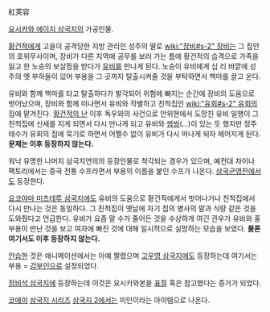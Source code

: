 紅芙容

[[요시카와 에이지 삼국지]]의 가공인물.

[[황건적]]에게 고을이 공격당한 지방 관리인 성주의 딸로 [[wiki:"장비#s-2" 장비]]는 그 집안의 호위무사이며, 장비가 다른 지역에 공무를 보러 가는 틈에 황건적의 습격으로 가족을 잃고 한 노승의 보살핌을 받다가 [[유비]]를 만나게 된다. 노승이 유비에게 십 리 바깥에 성주의 옛 부하들이 있어 부용을 그 곳까지 탈출시켜줄 것을 부탁하면서 백마를 끌고 온다.

유비와 함께 백마를 타고 탈출하다가 발각되어 위험에 빠지는 순간에 장비의 도움으로 벗어났으며, 장비와 함께 떠나면서 유비와 작별하고 친척집인 [[wiki:"유회#s-2" 유회]]의 집에 맡겨진다. [[황건적의 난]] 이후 독우와의 사건으로 안위현에서 도망친 유비 일행이 그 친척집에 신세를 지게 되면서 다시 만나게 되고 유비와 [[썸씽]](...)이 있는 듯 했지만 정주태수가 유회의 집에 묵기로 하면서 어쩔수 없이 유비가 다시 떠나게 되자 헤어지게 된다. '''문제는 이후 등장하지 않는다.'''

워낙 유명한 나머지 삼국지연의의 등장인물로 착각되는 경우가 있으며, 예컨대 차이나 팩토리에서는 중국 전통 수프라면서 부용의 이름을 붙인 수프가 나온다. [[삼국군영전]]에서도 등장한다.

[[요코야마 미츠테루 삼국지]]에도 유비의 도움으로 황건적에게서 벗어나거나 친척집에서 다시 만나는 것은 동일하다. 그 친척집이 옛날에 자기 집의 병사의 말과 식량 같은 것을 도와줬다고 언급한다. 유비가 요즘 말 수가 줄어든 것을 수상하게 여긴 관우가 유비와 홍부용이 만난 것을 보고 여자에 빠진 것에 대해 일시적으로 실망하는 모습을 보였다. '''물론 여기서도 이후 등장하지 않는다.'''

[[안습]]한 것은 애니메이션에서는 아예 짤렸으며 [[고우영 삼국지]]에도 등장하는데 여기서는 부용 = [[감부인]]으로 설정되었다.

[[정비석 삼국지]]에 등장하는데 이것은 요시카와본을 [[표절]] 혹은 참고했다는 증거가 되었다.

[[코에이]] [[삼국지 시리즈]] [[삼국지 2]]에서는 미인이라는 아이템으로 나온다.
